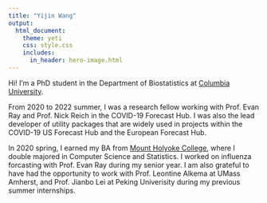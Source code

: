 ```yaml
---
title: "Yijin Wang"
output: 
  html_document:
    theme: yeti
    css: style.css
    includes:
      in_header: hero-image.html
---
```


Hi! I'm a PhD student in the Department of Biostatistics at [Columbia University](https://www.publichealth.columbia.edu/academics/departments/biostatistics).

From 2020 to 2022 summer, I was a research fellow working with Prof. Evan Ray and Prof. Nick Reich in the COVID-19 Forecast Hub. I was also the lead developer of utility packages that are widely used in projects within the COVID-19 US Forecast Hub and the European Forecast Hub.

In 2020 spring, I earned my BA from [Mount Holyoke College](https://www.mtholyoke.edu), where I double majored in Computer Science and Statistics. I worked on influenza forcasting with Prof. Evan Ray during my senior year. I am also grateful to have had the opportunity to work with Prof. Leontine Alkema at UMass Amherst, and Prof. Jianbo Lei at Peking Univerisity during my previous summer internships.



